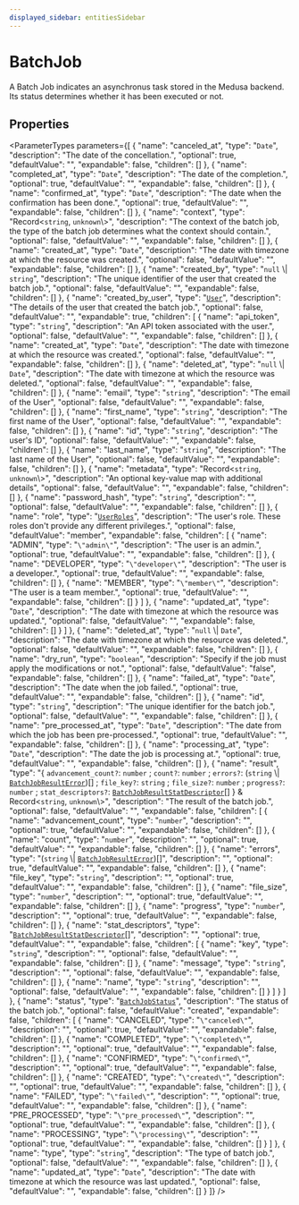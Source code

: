 ```yaml
---
displayed_sidebar: entitiesSidebar
---
```



# BatchJob

A Batch Job indicates an asynchronus task stored in the Medusa backend. Its status determines whether it has been executed or not.

## Properties

<ParameterTypes parameters={[
  {
    "name": "canceled_at",
    "type": "`Date`",
    "description": "The date of the concellation.",
    "optional": true,
    "defaultValue": "",
    "expandable": false,
    "children": []
  },
  {
    "name": "completed_at",
    "type": "`Date`",
    "description": "The date of the completion.",
    "optional": true,
    "defaultValue": "",
    "expandable": false,
    "children": []
  },
  {
    "name": "confirmed_at",
    "type": "`Date`",
    "description": "The date when the confirmation has been done.",
    "optional": true,
    "defaultValue": "",
    "expandable": false,
    "children": []
  },
  {
    "name": "context",
    "type": "Record<`string`, `unknown`\\>",
    "description": "The context of the batch job, the type of the batch job determines what the context should contain.",
    "optional": false,
    "defaultValue": "",
    "expandable": false,
    "children": []
  },
  {
    "name": "created_at",
    "type": "`Date`",
    "description": "The date with timezone at which the resource was created.",
    "optional": false,
    "defaultValue": "",
    "expandable": false,
    "children": []
  },
  {
    "name": "created_by",
    "type": "``null`` \\| `string`",
    "description": "The unique identifier of the user that created the batch job.",
    "optional": false,
    "defaultValue": "",
    "expandable": false,
    "children": []
  },
  {
    "name": "created_by_user",
    "type": "[`User`](User.mdx)",
    "description": "The details of the user that created the batch job.",
    "optional": false,
    "defaultValue": "",
    "expandable": true,
    "children": [
      {
        "name": "api_token",
        "type": "`string`",
        "description": "An API token associated with the user.",
        "optional": false,
        "defaultValue": "",
        "expandable": false,
        "children": []
      },
      {
        "name": "created_at",
        "type": "`Date`",
        "description": "The date with timezone at which the resource was created.",
        "optional": false,
        "defaultValue": "",
        "expandable": false,
        "children": []
      },
      {
        "name": "deleted_at",
        "type": "``null`` \\| `Date`",
        "description": "The date with timezone at which the resource was deleted.",
        "optional": false,
        "defaultValue": "",
        "expandable": false,
        "children": []
      },
      {
        "name": "email",
        "type": "`string`",
        "description": "The email of the User",
        "optional": false,
        "defaultValue": "",
        "expandable": false,
        "children": []
      },
      {
        "name": "first_name",
        "type": "`string`",
        "description": "The first name of the User",
        "optional": false,
        "defaultValue": "",
        "expandable": false,
        "children": []
      },
      {
        "name": "id",
        "type": "`string`",
        "description": "The user's ID",
        "optional": false,
        "defaultValue": "",
        "expandable": false,
        "children": []
      },
      {
        "name": "last_name",
        "type": "`string`",
        "description": "The last name of the User",
        "optional": false,
        "defaultValue": "",
        "expandable": false,
        "children": []
      },
      {
        "name": "metadata",
        "type": "Record<`string`, `unknown`\\>",
        "description": "An optional key-value map with additional details",
        "optional": false,
        "defaultValue": "",
        "expandable": false,
        "children": []
      },
      {
        "name": "password_hash",
        "type": "`string`",
        "description": "",
        "optional": false,
        "defaultValue": "",
        "expandable": false,
        "children": []
      },
      {
        "name": "role",
        "type": "[`UserRoles`](../enums/UserRoles.mdx)",
        "description": "The user's role. These roles don't provide any different privileges.",
        "optional": false,
        "defaultValue": "member",
        "expandable": false,
        "children": [
          {
            "name": "ADMIN",
            "type": "``\"admin\"``",
            "description": "The user is an admin.",
            "optional": true,
            "defaultValue": "",
            "expandable": false,
            "children": []
          },
          {
            "name": "DEVELOPER",
            "type": "``\"developer\"``",
            "description": "The user is a developer.",
            "optional": true,
            "defaultValue": "",
            "expandable": false,
            "children": []
          },
          {
            "name": "MEMBER",
            "type": "``\"member\"``",
            "description": "The user is a team member.",
            "optional": true,
            "defaultValue": "",
            "expandable": false,
            "children": []
          }
        ]
      },
      {
        "name": "updated_at",
        "type": "`Date`",
        "description": "The date with timezone at which the resource was updated.",
        "optional": false,
        "defaultValue": "",
        "expandable": false,
        "children": []
      }
    ]
  },
  {
    "name": "deleted_at",
    "type": "``null`` \\| `Date`",
    "description": "The date with timezone at which the resource was deleted.",
    "optional": false,
    "defaultValue": "",
    "expandable": false,
    "children": []
  },
  {
    "name": "dry_run",
    "type": "`boolean`",
    "description": "Specify if the job must apply the modifications or not.",
    "optional": false,
    "defaultValue": "false",
    "expandable": false,
    "children": []
  },
  {
    "name": "failed_at",
    "type": "`Date`",
    "description": "The date when the job failed.",
    "optional": true,
    "defaultValue": "",
    "expandable": false,
    "children": []
  },
  {
    "name": "id",
    "type": "`string`",
    "description": "The unique identifier for the batch job.",
    "optional": false,
    "defaultValue": "",
    "expandable": false,
    "children": []
  },
  {
    "name": "pre_processed_at",
    "type": "`Date`",
    "description": "The date from which the job has been pre-processed.",
    "optional": true,
    "defaultValue": "",
    "expandable": false,
    "children": []
  },
  {
    "name": "processing_at",
    "type": "`Date`",
    "description": "The date the job is processing at.",
    "optional": true,
    "defaultValue": "",
    "expandable": false,
    "children": []
  },
  {
    "name": "result",
    "type": "{ `advancement_count?`: `number` ; `count?`: `number` ; `errors?`: (`string` \\| [`BatchJobResultError`](../types/BatchJobResultError.mdx))[] ; `file_key?`: `string` ; `file_size?`: `number` ; `progress?`: `number` ; `stat_descriptors?`: [`BatchJobResultStatDescriptor`](../types/BatchJobResultStatDescriptor.mdx)[]  } & Record<`string`, `unknown`\\>",
    "description": "The result of the batch job.",
    "optional": false,
    "defaultValue": "",
    "expandable": false,
    "children": [
      {
        "name": "advancement_count",
        "type": "`number`",
        "description": "",
        "optional": true,
        "defaultValue": "",
        "expandable": false,
        "children": []
      },
      {
        "name": "count",
        "type": "`number`",
        "description": "",
        "optional": true,
        "defaultValue": "",
        "expandable": false,
        "children": []
      },
      {
        "name": "errors",
        "type": "(`string` \\| [`BatchJobResultError`](../types/BatchJobResultError.mdx))[]",
        "description": "",
        "optional": true,
        "defaultValue": "",
        "expandable": false,
        "children": []
      },
      {
        "name": "file_key",
        "type": "`string`",
        "description": "",
        "optional": true,
        "defaultValue": "",
        "expandable": false,
        "children": []
      },
      {
        "name": "file_size",
        "type": "`number`",
        "description": "",
        "optional": true,
        "defaultValue": "",
        "expandable": false,
        "children": []
      },
      {
        "name": "progress",
        "type": "`number`",
        "description": "",
        "optional": true,
        "defaultValue": "",
        "expandable": false,
        "children": []
      },
      {
        "name": "stat_descriptors",
        "type": "[`BatchJobResultStatDescriptor`](../types/BatchJobResultStatDescriptor.mdx)[]",
        "description": "",
        "optional": true,
        "defaultValue": "",
        "expandable": false,
        "children": [
          {
            "name": "key",
            "type": "`string`",
            "description": "",
            "optional": false,
            "defaultValue": "",
            "expandable": false,
            "children": []
          },
          {
            "name": "message",
            "type": "`string`",
            "description": "",
            "optional": false,
            "defaultValue": "",
            "expandable": false,
            "children": []
          },
          {
            "name": "name",
            "type": "`string`",
            "description": "",
            "optional": false,
            "defaultValue": "",
            "expandable": false,
            "children": []
          }
        ]
      }
    ]
  },
  {
    "name": "status",
    "type": "[`BatchJobStatus`](../enums/BatchJobStatus.mdx)",
    "description": "The status of the batch job.",
    "optional": false,
    "defaultValue": "created",
    "expandable": false,
    "children": [
      {
        "name": "CANCELED",
        "type": "``\"canceled\"``",
        "description": "",
        "optional": true,
        "defaultValue": "",
        "expandable": false,
        "children": []
      },
      {
        "name": "COMPLETED",
        "type": "``\"completed\"``",
        "description": "",
        "optional": true,
        "defaultValue": "",
        "expandable": false,
        "children": []
      },
      {
        "name": "CONFIRMED",
        "type": "``\"confirmed\"``",
        "description": "",
        "optional": true,
        "defaultValue": "",
        "expandable": false,
        "children": []
      },
      {
        "name": "CREATED",
        "type": "``\"created\"``",
        "description": "",
        "optional": true,
        "defaultValue": "",
        "expandable": false,
        "children": []
      },
      {
        "name": "FAILED",
        "type": "``\"failed\"``",
        "description": "",
        "optional": true,
        "defaultValue": "",
        "expandable": false,
        "children": []
      },
      {
        "name": "PRE_PROCESSED",
        "type": "``\"pre_processed\"``",
        "description": "",
        "optional": true,
        "defaultValue": "",
        "expandable": false,
        "children": []
      },
      {
        "name": "PROCESSING",
        "type": "``\"processing\"``",
        "description": "",
        "optional": true,
        "defaultValue": "",
        "expandable": false,
        "children": []
      }
    ]
  },
  {
    "name": "type",
    "type": "`string`",
    "description": "The type of batch job.",
    "optional": false,
    "defaultValue": "",
    "expandable": false,
    "children": []
  },
  {
    "name": "updated_at",
    "type": "`Date`",
    "description": "The date with timezone at which the resource was last updated.",
    "optional": false,
    "defaultValue": "",
    "expandable": false,
    "children": []
  }
]} />
